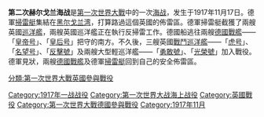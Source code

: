 {{multiple issues|
{{expand|time=2018-06-08T05:42:35+00:00}}
{{expert|time=2018-06-08T05:42:35+00:00}}
{{unreferenced|time=2018-06-08T05:42:35+00:00}}
}}
{{Campaignbox 北海戰區（第一次世界大戰）}}
'''第二次赫尔戈兰海战'''是[[第一次世界大戰|第一次世界大戰]]中的一次[[海战|海战]]，发生于1917年11月17日。德軍[[掃雷艇|掃雷艇]]集結在[[黑尔戈兰湾|黑尔戈兰湾]]，打算路過這個英國的佈雷區。德軍掃雷艇截獲了兩艘英國[[巡洋艦|巡洋艦]]，兩艘英國巡洋艦正在執行反掃雷工作。德國船逃往兩艘[[德國|德國]][[戰艦|戰艦]]——「[[皇帝号战列舰|皇帝号]]」、「[[皇后号战列舰|皇后号]]」把守的南方。不久後，三艘英國[[戰鬥巡洋艦|戰鬥巡洋艦]]——「[[虎号战列巡洋舰|虎号]]」、「[[名望號戰鬥巡洋艦|名望号]]」、「[[反擊號戰鬥巡洋艦|反擊號]]」及兩艘大型輕巡洋艦——「[[勇敢號航空母艦|勇敢號]]」、「[[光榮號航空母艦|光榮號]]」加入戰役。德軍見狀，兩艘[[德國|德國]][[戰艦|戰艦]]及德軍[[掃雷艇|掃雷艇]]回到自己的安全佈雷區。

[[Category:1917年一战战役|Category:1917年一战战役]]
[[Category:第一次世界大战海上战役|Category:第一次世界大战海上战役]]
[[Category:英國戰役|Category:英國戰役]]
[[Category:第一次世界大戰德國參與戰役|Category:第一次世界大戰德國參與戰役]]
[[Category:1917年11月|Category:1917年11月]]
[[分類:第一次世界大戰英國參與戰役|分類:第一次世界大戰英國參與戰役]]